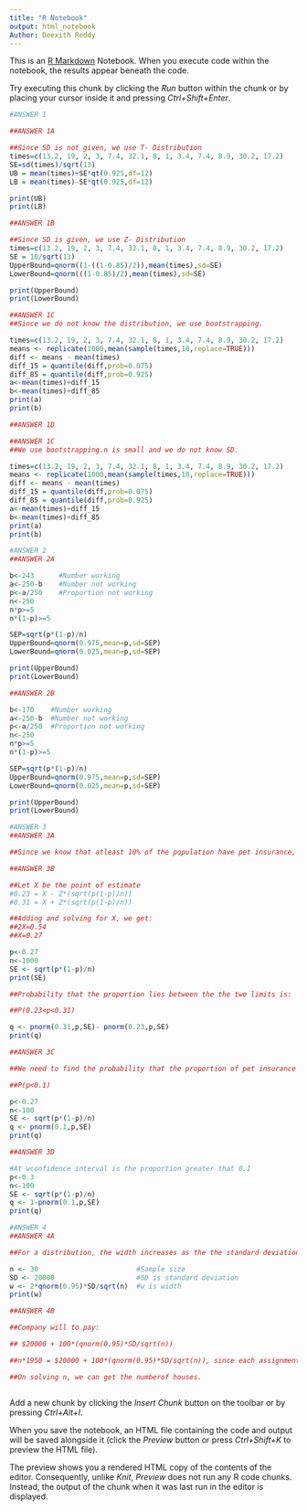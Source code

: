 ---
title: "R Notebook"
output: html_notebook
Author: Deexith Reddy
---

This is an [R Markdown](http://rmarkdown.rstudio.com) Notebook. When you execute code within the notebook, the results appear beneath the code. 

Try executing this chunk by clicking the *Run* button within the chunk or by placing your cursor inside it and pressing *Ctrl+Shift+Enter*. 

```{r}
#ANSWER 1

##ANSWER 1A

##Since SD is not given, we use T- Distribution
times=c(13.2, 19, 2, 3, 7.4, 32.1, 8, 1, 3.4, 7.4, 8.9, 30.2, 17.2)
SE=sd(times)/sqrt(13)
UB = mean(times)+SE*qt(0.925,df=12)
LB = mean(times)-SE*qt(0.925,df=12)

print(UB)
print(LB)

```
```{r}
##ANSWER 1B

##Since SD is given, we use Z- Distribution
times=c(13.2, 19, 2, 3, 7.4, 32.1, 8, 1, 3.4, 7.4, 8.9, 30.2, 17.2)
SE = 10/sqrt(13)
UpperBound=qnorm((1-((1-0.85)/2)),mean(times),sd=SE)
LowerBound=qnorm(((1-0.85)/2),mean(times),sd=SE)

print(UpperBound)
print(LowerBound)

```
```{r}
##ANSWER 1C
##Since we do not know the distribution, we use bootstrapping.

times=c(13.2, 19, 2, 3, 7.4, 32.1, 8, 1, 3.4, 7.4, 8.9, 30.2, 17.2)
means <- replicate(1000,mean(sample(times,10,replace=TRUE)))
diff <- means - mean(times)
diff_15 = quantile(diff,prob=0.075)
diff_85 = quantile(diff,prob=0.925)
a<-mean(times)+diff_15
b<-mean(times)+diff_85
print(a)
print(b)

```
```{r}
##ANSWER 1D

##ANSWER 1C
##We use bootstrapping.n is small and we do not know SD.

times=c(13.2, 19, 2, 3, 7.4, 32.1, 8, 1, 3.4, 7.4, 8.9, 30.2, 17.2)
means <- replicate(1000,mean(sample(times,10,replace=TRUE)))
diff <- means - mean(times)
diff_15 = quantile(diff,prob=0.075)
diff_85 = quantile(diff,prob=0.925)
a<-mean(times)+diff_15
b<-mean(times)+diff_85
print(a)
print(b)
```
```{r}
#ANSWER 2
##ANSWER 2A

b<-243      #Number working
a<-250-b    #Number not working
p<-a/250    #Proportion not working
n<-250
n*p>=5
n*(1-p)>=5

SEP=sqrt(p*(1-p)/n)
UpperBound=qnorm(0.975,mean=p,sd=SEP)
LowerBound=qnorm(0.025,mean=p,sd=SEP)

print(UpperBound)
print(LowerBound)

```

```{r}
##ANSWER 2B

b<-170    #Number working
a<-250-b  #Number not working
p<-a/250  #Proportion not working
n<-250
n*p>=5
n*(1-p)>=5

SEP=sqrt(p*(1-p)/n)
UpperBound=qnorm(0.975,mean=p,sd=SEP)
LowerBound=qnorm(0.025,mean=p,sd=SEP)

print(UpperBound)
print(LowerBound)

```
```{r}
#ANSWER 3
##ANSWER 3A

##Since we know that atleast 10% of the population have pet insurance, the probability that true population proportion of pet owners having insurance above 0.1 is equal 1.
```


```{r}
##ANSWER 3B

##Let X be the point of estimate
#0.23 = X - Z*(sqrt(p(1-p)/n))
#0.31 = X + Z*(sqrt(p(1-p)/n))

##Adding and solving for X, we get:
##2X=0.54
##X=0.27

p<-0.27
n<-1000
SE <- sqrt(p*(1-p)/n)
print(SE)

##Probability that the proportion lies between the the two limits is:

##P(0.23<p<0.31)

q <- pnorm(0.31,p,SE)- pnorm(0.23,p,SE) 
print(q)


```



```{r}
##ANSWER 3C

##We need to find the probability that the proportion of pet insurance is less tham 0.1

##P(p<0.1)

p<-0.27
n<-100
SE <- sqrt(p*(1-p)/n)
q <- pnorm(0.1,p,SE)
print(q)

```

```{r}

##ANSWER 3D

#At wconfidence interval is the proportion greater that 0.1
p<-0.3
n<-100
SE <- sqrt(p*(1-p)/n)
q <- 1-pnorm(0.1,p,SE)
print(q)


```

```{r}
#ANSWER 4
##ANSWER 4A

##For a distribution, the width increases as the the standard deviation keeps increasing. Hence, for this problem, the maximum standard deviation gives the maximum width.

n <- 30                        #Sample size
SD <- 20000                    #SD is standard deviation
w <- 2*qnorm(0.95)*SD/sqrt(n)  #w is width
print(w) 

```
```{r}
##ANSWER 4B

##Company will to pay:

## $20000 + 100*(qnorm(0.95)*SD/sqrt(n))

##n*1950 = $20000 + 100*(qnorm(0.95)*SD/sqrt(n)), since each assignment costs $1950.

##On solving n, we can get the numberof houses.
```


```{r}

```

Add a new chunk by clicking the *Insert Chunk* button on the toolbar or by pressing *Ctrl+Alt+I*.

When you save the notebook, an HTML file containing the code and output will be saved alongside it (click the *Preview* button or press *Ctrl+Shift+K* to preview the HTML file).

The preview shows you a rendered HTML copy of the contents of the editor. Consequently, unlike *Knit*, *Preview* does not run any R code chunks. Instead, the output of the chunk when it was last run in the editor is displayed.
